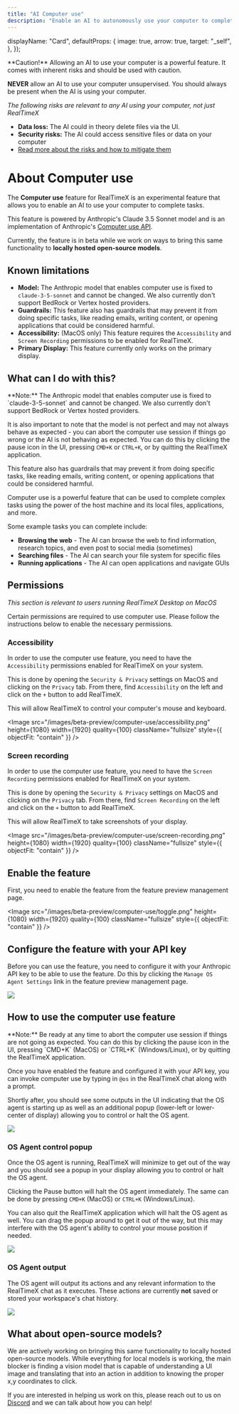```yaml
---
title: "AI Computer use"
description: "Enable an AI to autonomously use your computer to complete tasks"
---
```


  displayName: "Card",
  defaultProps: {
    image: true,
    arrow: true,
    target: "_self",
  },
});

<style global jsx>{`
  img.fullsize {
    aspect-ratio: 16/9;
    object-fit: fit;
    border-radius: 20px;
  }
`}</style>

<Callout type="error">
  **Caution!** Allowing an AI to use your computer is a powerful feature. It comes with inherent risks and should be used with caution.

**NEVER** allow an AI to use your computer unsupervised. You should always be present when the AI is using your computer.

_The following risks are relevant to any AI using your computer, not just RealTimeX_

- **Data loss:** The AI could in theory delete files via the UI.
- **Security risks:** The AI could access sensitive files or data on your computer
- [Read more about the risks and how to mitigate them](https://docs.anthropic.com/en/docs/build-with-claude/computer-use)

</Callout>

# About Computer use

The <b>Computer use</b> feature for RealTimeX is an experimental feature that allows you to enable an AI to use your computer to complete tasks.

This feature is powered by Anthropic's Claude 3.5 Sonnet model and is an implementation of Anthropic's [Computer use API](https://docs.anthropic.com/en/docs/build-with-claude/computer-use).

Currently, the feature is in beta while we work on ways to bring this same functionality to **locally hosted open-source models**.

## Known limitations

- **Model:** The Anthropic model that enables computer use is fixed to `claude-3-5-sonnet` and cannot be changed. We also currently don't support BedRock or Vertex hosted providers.
- **Guardrails:** This feature also has guardrails that may prevent it from doing specific tasks, like reading emails, writing content, or opening applications that could be considered harmful.
- **Accessibility:** (MacOS only) This feature requires the `Accessibility` and `Screen Recording` permissions to be enabled for RealTimeX.
- **Primary Display:** This feature currently only works on the primary display.

## What can I do with this?

<Callout type="info">
  **Note:** The Anthropic model that enables computer use is fixed to `claude-3-5-sonnet` and cannot be changed. We also currently don't support BedRock or Vertex hosted providers.

It is also important to note that the model is not perfect and may not always behave as expected - you can abort the computer use session if things go wrong or the AI is not behaving as expected.
You can do this by clicking the pause icon in the UI, pressing `CMD+K` or `CTRL+K`, or by quitting the RealTimeX application.

This feature also has guardrails that may prevent it from doing specific tasks, like reading emails, writing content, or opening applications that could be considered harmful.

</Callout>

Computer use is a powerful feature that can be used to complete complex tasks using the power of the host machine and its local files, applications, and more.

Some example tasks you can complete include:

- **Browsing the web** - The AI can browse the web to find information, research topics, and even post to social media (sometimes)
- **Searching files** - The AI can search your file system for specific files
- **Running applications** - The AI can open applications and navigate GUIs

## Permissions

_This section is relevant to users running RealTimeX Desktop on MacOS_

Certain permissions are required to use computer use. Please follow the instructions below to enable the necessary permissions.

### Accessibility

In order to use the computer use feature, you need to have the `Accessibility` permissions enabled for RealTimeX on your system.

This is done by opening the `Security & Privacy` settings on MacOS and clicking on the `Privacy` tab. From there, find `Accessibility` on the left and click on the `+` button to add RealTimeX.

This will allow RealTimeX to control your computer's mouse and keyboard.

<Image
  src="/images/beta-preview/computer-use/accessibility.png"
  height={1080}
  width={1920}
  quality={100}
  className="fullsize"
  style={{ objectFit: "contain" }}
/>

### Screen recording

In order to use the computer use feature, you need to have the `Screen Recording` permissions enabled for RealTimeX on your system.

This is done by opening the `Security & Privacy` settings on MacOS and clicking on the `Privacy` tab. From there, find `Screen Recording` on the left and click on the `+` button to add RealTimeX.

This will allow RealTimeX to take screenshots of your display.

<Image
  src="/images/beta-preview/computer-use/screen-recording.png"
  height={1080}
  width={1920}
  quality={100}
  className="fullsize"
  style={{ objectFit: "contain" }}
/>

## Enable the feature

First, you need to enable the feature from the feature preview management page.

<Image
  src="/images/beta-preview/computer-use/toggle.png"
  height={1080}
  width={1920}
  quality={100}
  className="fullsize"
  style={{ objectFit: "contain" }}
/>

## Configure the feature with your API key

Before you can use the feature, you need to configure it with your Anthropic API key to be able to use the feature. Do this by clicking the `Manage OS Agent Settings` link in the feature preview management page.

<Image
  src="/images/beta-preview/computer-use/config.png"
  height={1080}
  width={1920}
  quality={100}
  className="fullsize"
/>

## How to use the computer use feature

<Callout type="info">
  **Note:** Be ready at any time to abort the computer use session if things are
  not going as expected. You can do this by clicking the pause icon in the UI,
  pressing `CMD+K` (MacOS) or `CTRL+K` (Windows/Linux), or by quitting the
  RealTimeX application.
</Callout>

Once you have enabled the feature and configured it with your API key, you can invoke computer use by typing in `@os` in the RealTimeX chat along with a prompt.

Shortly after, you should see some outputs in the UI indicating that the OS agent is starting up as well as an additional popup (lower-left or lower-center of display) allowing you to control or halt the OS agent.

<Image
  src="/images/beta-preview/computer-use/invoke.png"
  height={1080}
  width={1920}
  quality={100}
  className="fullsize"
/>

### OS Agent control popup

Once the OS agent is running, RealTimeX will minimize to get out of the way and you should see a popup in your display allowing you to control or halt the OS agent.

Clicking the Pause button will halt the OS agent immediately. The same can be done by pressing `CMD+K` (MacOS) or `CTRL+K` (Windows/Linux).

You can also quit the RealTimeX application which will halt the OS agent as well. You can drag the popup around to get it out of the way, but this may interfere with the OS agent's ability to control your mouse position if needed.

<Image
  src="/images/beta-preview/computer-use/popup.png"
  width={512}
  height={150}
  quality={100}
/>

### OS Agent output

The OS agent will output its actions and any relevant information to the RealTimeX chat as it executes. These actions are currently **not** saved or stored your workspace's chat history.

<Image
  src="/images/beta-preview/computer-use/logging.png"
  height={1080}
  width={1920}
  quality={100}
  className="fullsize"
/>

## What about open-source models?

We are actively working on bringing this same functionality to locally hosted open-source models. While everything for local models is working, the main blocker is finding a vision model that is capable of understanding a UI image and translating that into an action in addition to knowing the proper x,y coordinates to click.

If you are interested in helping us work on this, please reach out to us on [Discord](https://discord.gg/Dh4zSZCdsC) and we can talk about how you can help!
